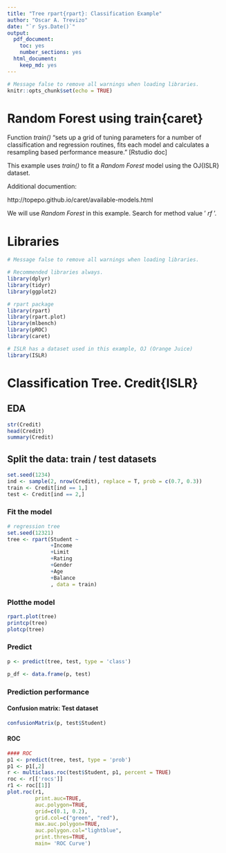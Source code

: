 ```yaml
---
title: "Tree rpart{rpart}: Classification Example"
author: "Oscar A. Trevizo"
date: "`r Sys.Date()`"
output: 
  pdf_document: 
    toc: yes
    number_sections: yes
  html_document: 
    keep_md: yes
---
```


```r
# Message false to remove all warnings when loading libraries.
knitr::opts_chunk$set(echo = TRUE)
```


# Random Forest using train{caret}

Function _train()_ "sets up a grid of tuning parameters for a number of classification and regression routines, fits each model and calculates a resampling based performance measure." [Rstudio doc]

This example uses _train()_ to fit a _Random Forest_ model using the OJ{ISLR} dataset.

Additional documention:

http://topepo.github.io/caret/available-models.html

We will use _Random Forest_ in this example. Search for method value ' _rf_ '. 


# Libraries

```r
# Message false to remove all warnings when loading libraries.

# Recommended libraries always.
library(dplyr)
library(tidyr)
library(ggplot2)

# rpart package
library(rpart)
library(rpart.plot)
library(mlbench)
library(pROC)
library(caret)

# ISLR has a dataset used in this example, OJ (Orange Juice)
library(ISLR)
```

# Classification Tree. Credit{ISLR}

## EDA

```r
str(Credit)
head(Credit)
summary(Credit)
```

## Split the data: train / test datasets

```r
set.seed(1234)
ind <- sample(2, nrow(Credit), replace = T, prob = c(0.7, 0.3))
train <- Credit[ind == 1,]
test <- Credit[ind == 2,]

```


### Fit the model 


```r
# regression tree
set.seed(12321)
tree <- rpart(Student ~
              +Income
              +Limit
              +Rating
              +Gender
              +Age
              +Balance
              , data = train)
```

### Plotthe model

```r
rpart.plot(tree)
printcp(tree)
plotcp(tree)

```

### Predict

```r
p <- predict(tree, test, type = 'class')

p_df <- data.frame(p, test)


```

### Prediction performance

#### Confusion matrix: Test dataset

```r
confusionMatrix(p, test$Student)
```

#### ROC

```r
#### ROC
p1 <- predict(tree, test, type = 'prob')
p1 <- p1[,2]
r <- multiclass.roc(test$Student, p1, percent = TRUE)
roc <- r[['rocs']]
r1 <- roc[[1]]
plot.roc(r1,
         print.auc=TRUE, 
         auc.polygon=TRUE, 
         grid=c(0.1, 0.2),
         grid.col=c("green", "red"), 
         max.auc.polygon=TRUE,
         auc.polygon.col="lightblue", 
         print.thres=TRUE, 
         main= 'ROC Curve')
```

